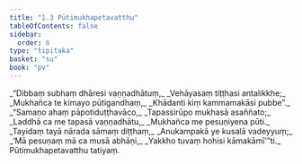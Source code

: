 ```yaml
---
title: "1.3 Pūtimukhapetavatthu"
tableOfContents: false
sidebar:
  order: 6
type: "tipitaka"
basket: "su"
book: "pv"
---
```



<DynamicBreadcrumb />

<Division number="7" book="pv">

<Paragraph number="10" type="verses" book="pv">
_“Dibbaṃ subhaṃ dhāresi vaṇṇadhātuṃ,_  
_Vehāyasaṃ tiṭṭhasi antalikkhe;_  
_Mukhañca te kimayo pūtigandhaṃ,_  
_Khādanti kiṃ kammamakāsi pubbe”._  

</Paragraph>

</Division>
<Division number="8" book="pv">

<Paragraph number="11" type="verses" book="pv">
_“Samaṇo ahaṃ pāpotiduṭṭhavāco,_  
_Tapassirūpo mukhasā asaññato;_  
_Laddhā ca me tapasā vaṇṇadhātu,_  
_Mukhañca me pesuṇiyena pūti._  

</Paragraph>

</Division>
<Division number="9" book="pv">

<Paragraph number="12" type="verses" book="pv">
_Tayidaṃ tayā nārada sāmaṃ diṭṭhaṃ,_  
_Anukampakā ye kusalā vadeyyuṃ;_  
_‘Mā pesuṇaṃ mā ca musā abhāṇi,_  
_Yakkho tuvaṃ hohisi kāmakāmī’”ti._  


</Paragraph>
</Division>

<Paragraph number="13" type="center" book="pv">
Pūtimukhapetavatthu tatiyaṃ.
</Paragraph>